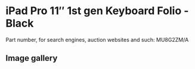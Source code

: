 # iPad Pro 11″ 1st gen Keyboard Folio - Black

Part number, for search engines, auction websites and such: MU8G2ZM/A

## Image gallery

<div style={{ width: "768px" }}>
  <GalleryComponent
    images={[
      {
        original: "/everysource/MU8G2",
        thumbnail: "/everypreview/MU8G2",
      },
      {
        original: "/everysource/MU8G2_AV1",
        thumbnail: "/everypreview/MU8G2_AV1",
      },
      {
        original: "/everysource/MU8G2_AV2",
        thumbnail: "/everypreview/MU8G2_AV2",
      },
      {
        original: "/everysource/MU8G2_AV3",
        thumbnail: "/everypreview/MU8G2_AV3",
      },
      {
        original: "/everysource/MU8G2_AV4",
        thumbnail: "/everypreview/MU8G2_AV4",
      },
      {
        original: "/everysource/MU8G2_AV5",
        thumbnail: "/everypreview/MU8G2_AV5",
      }
    ]}
  />
</div>